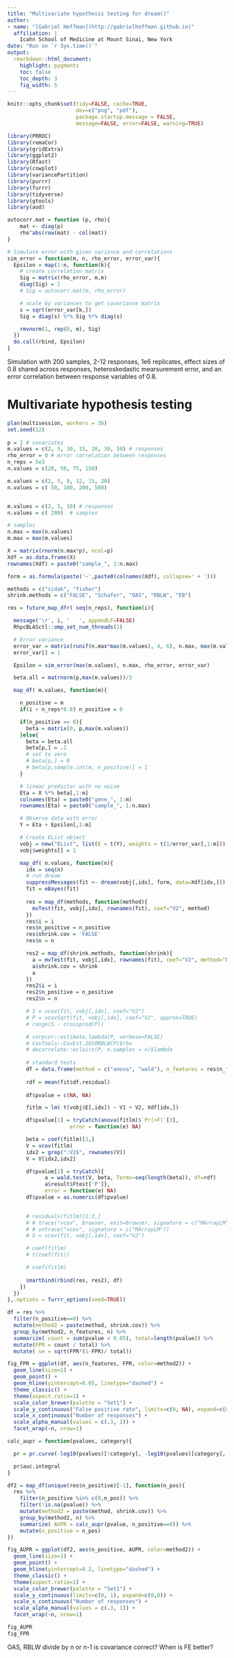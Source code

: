```yaml
---
title: "Multivariate hypothesis testing for dream()"
author:
- name: "[Gabriel Hoffman](http://gabrielhoffman.github.io)"
  affiliation: | 
    Icahn School of Medicine at Mount Sinai, New York
date: "Run on `r Sys.time()`"
output:
  rmarkdown::html_document:
    highlight: pygments
    toc: false
    toc_depth: 3
    fig_width: 5
---
```


<!---
cd /Users/gabrielhoffman/workspace/repos/crumblr_analysis/simulations
R

rmarkdown::render('test_mvTest.Rmd')



cd /sc/arion/projects/CommonMind/hoffman/crumblr_analysis/simulations
R
system("ml git; git pull"); rmarkdown::render("test_mvTest.Rmd");

# disable X11

ssh -x sklar1

# https://hoffmg01.hpc.mssm.edu/crumblr_analysis/simulations/test_mvTest.html



--->

```r
knitr::opts_chunk$set(tidy=FALSE, cache=TRUE,
                      dev=c("png", "pdf"),
                      package.startup.message = FALSE,
                      message=FALSE, error=FALSE, warning=TRUE)
```	





```r
library(PRROC)
library(remaCor)
library(gridExtra)
library(ggplot2)
library(Rfast)
library(cowplot)
library(variancePartition)
library(purrr)
library(furrr)
library(tidyverse)
library(gtools)
library(aod)

autocorr.mat = function (p, rho){
    mat <- diag(p)
    rho^abs(row(mat) - col(mat))
}

# Simulate error with given variance and correlations
sim_error = function(m, n, rho_error, error_var){
  Epsilon = map(1:n, function(k){
    # create correlation matrix
    Sig = matrix(rho_error, m,m)
    diag(Sig) = 1
    # Sig = autocorr.mat(m, rho_error)

    # scale by variances to get covariance matrix
    s = sqrt(error_var[k,])
    Sig = diag(s) %*% Sig %*% diag(s)

    rmvnorm(1, rep(0, m), Sig)
  })
  do.call(rbind, Epsilon)
}
```

Simulation with 200 samples, 2-12 responses, 1e6 replicates, effect sizes of 0.8 shared across responses, heteroskedastic mearsurement error, and an error correlation between response variables of 0.8. 

# Multivariate hypothesis testing
```r
plan(multisession, workers = 36)
set.seed(12)
 
p = 2 # covariates
m.values = c(2, 5, 10, 15, 20, 30, 50) # responses
rho_error = 0 # error correlation between responses
n_reps = 5e3
n.values = c(20, 50, 75, 150)

m.values = c(2, 5, 8, 12, 15, 20)
n.values = c( 50, 100, 200, 500)


m.values = c(2, 5, 10) # responses
n.values = c( 200)  # samples

# samples
n.max = max(n.values)
m.max = max(m.values)

X = matrix(rnorm(n.max*p), ncol=p)
Xdf = as.data.frame(X)
rownames(Xdf) = paste0("sample_", 1:n.max)

form = as.formula(paste('~',paste0(colnames(Xdf), collapse=' + ')))

methods = c("sidak", "fisher") 
shrink.methods = c("FALSE", "Schafer", "OAS", "RBLW", "EB")

res = future_map_dfr( seq(n_reps), function(i){

  message('\r', i, '   ', appendLF=FALSE)
  RhpcBLASctl::omp_set_num_threads(1)

  # Error variance
  error_var = matrix(runif(n.max*max(m.values), 4, 6), n.max, max(m.values))
  error_var[] = 1

  Epsilon = sim_error(max(m.values), n.max, rho_error, error_var)

  beta.all = matrnorm(p,max(m.values))/3

  map_df( m.values, function(m){

    n_positive = m
    if(i < n_reps*0.8) n_positive = 0

    if(n_positive == 0){
      beta = matrix(0, p,max(m.values))
    }else{    
      beta = beta.all
      beta[p,] = .1
      # set to zero
      # beta[p,] = 0
      # beta[p,sample.int(m, n_positive)] = 1
    }

    # linear predictor with no noise
    Eta = X %*% beta[,1:m]
    colnames(Eta) = paste0("gene_", 1:m)
    rownames(Eta) = paste0("sample_", 1:n.max)

    # Observe data with error
    Y = Eta + Epsilon[,1:m]

    # Create EList object
    vobj = new("EList", list(E = t(Y), weights = t(1/error_var[,1:m])))
    vobj$weights[] = 1

    map_df( n.values, function(n){
      idx = seq(n)
      # run dream
      suppressMessages(fit <- dream(vobj[,idx], form, data=Xdf[idx,]))
      fit = eBayes(fit)
      
      res = map_df(methods, function(method){
        mvTest(fit, vobj[,idx], rownames(fit), coef="V2", method)
      })
      res$i = i
      res$n_positive = n_positive
      res$shrink.cov = 'FALSE'
      res$n = n

      res2 = map_df(shrink.methods, function(shrink){
        a = mvTest(fit, vobj[,idx], rownames(fit), coef="V2", method="FE", shrink.cov=shrink)
        a$shrink.cov = shrink
        a
      })
      res2$i = i
      res2$n_positive = n_positive
      res2$n = n

      # S = vcov(fit, vobj[,idx], coef="V2")
      # P = vcovSqrt(fit, vobj[,idx], coef="V2", approx=TRUE)
      # range(S - crossprod(P))

      # corpcor::estimate.lambda(P, verbose=FALSE)
      # CovTools::CovEst.2010RBLW(P)$rho
      # decorrelate::eclairs(P, n.samples = n)$lambda
      
      # standard tests
      df = data.frame(method = c("anova", "wald"), n_features = res$n_features[1], i = i, n_positive = n_positive, shrink.cov = 'FALSE', n=n)
     
      rdf = mean(fit$df.residual)
      
      df$pvalue = c(NA, NA)

      fitlm = lm( t(vobj$E[,idx]) ~ V1 + V2, Xdf[idx,])

      df$pvalue[1] = tryCatch(anova(fitlm)$`Pr(>F)`[3], 
                    error = function(e) NA)

      beta = coef(fitlm)[3,]
      V = vcov(fitlm)
      idx2 = grep(":V2$", rownames(V))
      V = V[idx2,idx2]

      df$pvalue[2] = tryCatch({
            a = wald.test(V, beta, Terms=seq(length(beta)), df=rdf)
            a$result$Ftest['P']},
            error = function(e) NA)
      df$pvalue = as.numeric(df$pvalue)
      

      # residuals(fitlm)[1:3,]
      # # trace("vcov", browser, exit=browser, signature = c("MArrayLM"))
      # # untrace("vcov", signature = c("MArrayLM"))
      # S = vcov(fit, vobj[,idx], coef="V2")

      # coef(fitlm)
      # t(coef(fit))

      # coef(fitlm)
      
      smartbind(rbind(res, res2), df)
    })
  })
},.options = furrr_options(seed=TRUE))
```


```r
df = res %>%
  filter(n_positive==0) %>%  
  mutate(method2 = paste(method, shrink.cov)) %>%
  group_by(method2, n_features, n) %>%
  summarize( count = sum(pvalue < 0.05), total=length(pvalue)) %>%
  mutate(FPR = count / total) %>%
  mutate( se = sqrt(FPR*(1-FPR)/ total))

fig_FPR = ggplot(df, aes(n_features, FPR, color=method2)) +
  geom_line(size=1) + 
  geom_point() +
  geom_hline(yintercept=0.05, linetype="dashed") +
  theme_classic() +
  theme(aspect.ratio=1) +
  scale_color_brewer(palette = "Set1") +
  scale_y_continuous("False positive rate", limits=c(0, NA), expand=c(0,0)) +
  scale_x_continuous("Number of responses") +
  scale_alpha_manual(values = c(.3, 1)) +
  facet_wrap(~n, nrow=1)
```





```r
calc_aupr = function(pvalues, category){

  pr = pr.curve(-log10(pvalues)[!category], -log10(pvalues)[category], rand.compute=TRUE, curve=TRUE)

  pr$auc.integral
}

df2 = map_df(unique(res$n_positive)[-1], function(n_pos){
  res %>%
    filter(n_positive %in% c(0,n_pos)) %>%
    filter(!is.na(pvalue)) %>%
    mutate(method2 = paste(method, shrink.cov)) %>%
    group_by(method2, n) %>%
    summarize( AUPR = calc_aupr(pvalue, n_positive==0)) %>% 
    mutate(n_positive = n_pos)
}) 

fig_AUPR = ggplot(df2, aes(n_positive, AUPR, color=method2)) +
  geom_line(size=1) + 
  geom_point() +
  geom_hline(yintercept=0.2, linetype="dashed") +
  theme_classic() +
  theme(aspect.ratio=1) +
  scale_color_brewer(palette = "Set1") +
  scale_y_continuous(limits=c(0, 1), expand=c(0,0)) +
  scale_x_continuous("Number of responses") +
  scale_alpha_manual(values = c(.3, 1)) +
  facet_wrap(~n, nrow=1)
```

```r
fig_AUPR
fig_FPR
```


OAS, RBLW
divide by n or n-1
is covariance correct?
When is FE better?

<!---


system("ml git; git pull"); rmarkdown::render("test_mvTest.Rmd");



--->






